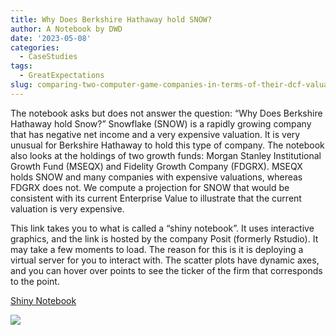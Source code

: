 ```yaml
---
title: Why Does Berkshire Hathaway hold SNOW?
author: A Notebook by DWD
date: '2023-05-08'
categories:
  - CaseStudies
tags:
  - GreatExpectations
slug: comparing-two-computer-game-companies-in-terms-of-their-dcf-valuation
---
```


The notebook asks but does not answer the question: "Why Does Berkshire Hathaway hold Snow?" Snowflake (SNOW) is a rapidly growing company that has negative net income and a very expensive valuation. It is very unusual for Berkshire Hathaway to hold this type of company.  The notebook also looks at the holdings of two growth funds:  Morgan Stanley Institutional Growth Fund (MSEQX)  and Fidelity Growth Company (FDGRX).  MSEQX holds SNOW and many companies with expensive valuations, whereas FDGRX does not.  We compute a projection for SNOW that would be consistent with its current Enterprise Value to illustrate that the current valuation is very expensive.

This link takes you to what is called a "shiny notebook".  It uses interactive graphics, and the link is hosted by the company Posit (formerly Rstudio).  It may take a few moments to load.  The reason for this is it is deploying a virtual server for you to interact with.   The scatter plots have dynamic axes, and you can hover over points to see the ticker of the firm that corresponds to the point.


<a href='https://rart.shinyapps.io/SNOW/' target="_blank">Shiny Notebook</a>

![](pagebreak6.png)
